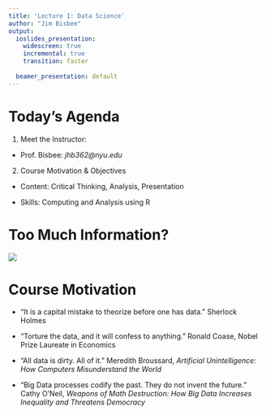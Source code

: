 ```yaml
---
title: 'Lecture 1: Data Science'
author: "Jim Bisbee"
output:
  ioslides_presentation:
    widescreen: true
    incremental: true
    transition: faster
  
  beamer_presentation: default
---
```


# Today's Agenda

1. Meet the Instructor:
- Prof. Bisbee: _jhb362@nyu.edu_

2. Course Motivation & Objectives
- Content: Critical Thinking, Analysis, Presentation

- Skills: Computing and Analysis using R

# Too Much Information? 
![](./figs/DOMO_2020.jpg)


# Course Motivation
- "It is a capital mistake to theorize before one has data." Sherlock Holmes

- "Torture the data, and it will confess to anything." Ronald Coase, Nobel Prize Laureate in Economics 

- “All data is dirty. All of it.” Meredith Broussard, _Artificial Unintelligence: How Computers Misunderstand the World_

- “Big Data processes codify the past. They do not invent the future.” Cathy O'Neil, _Weapons of Math Destruction: How Big Data Increases Inequality and Threatens Democracy_

